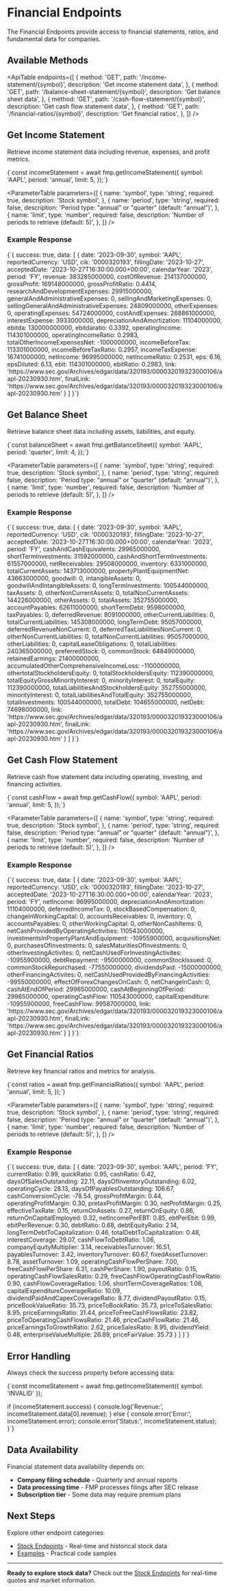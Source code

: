 # Financial Endpoints

The Financial Endpoints provide access to financial statements, ratios,
and fundamental data for companies.

## Available Methods

<ApiTable
  endpoints={[
    {
      method: 'GET',
      path: '/income-statement/{symbol}',
      description: 'Get income statement data',
    },
    {
      method: 'GET',
      path: '/balance-sheet-statement/{symbol}',
      description: 'Get balance sheet data',
    },
    {
      method: 'GET',
      path: '/cash-flow-statement/{symbol}',
      description: 'Get cash flow statement data',
    },
    {
      method: 'GET',
      path: '/financial-ratios/{symbol}',
      description: 'Get financial ratios',
    },
  ]}
/>

## Get Income Statement

Retrieve income statement data including revenue, expenses, and profit
metrics.

<CodeBlock language="typescript">
  {`const incomeStatement = await fmp.getIncomeStatement({
    symbol: 'AAPL',
    period: 'annual',
    limit: 5,
});`}
</CodeBlock>

<ParameterTable
  parameters={[
    {
      name: 'symbol',
      type: 'string',
      required: true,
      description: 'Stock symbol',
    },
    {
      name: 'period',
      type: 'string',
      required: false,
      description: 'Period type: "annual" or "quarter" (default: "annual")',
    },
    {
      name: 'limit',
      type: 'number',
      required: false,
      description: 'Number of periods to retrieve (default: 5)',
    },
  ]}
/>

### Example Response

<CodeBlock language="typescript">
  {`{
    success: true,
    data: [
      {
        date: '2023-09-30',
        symbol: 'AAPL',
        reportedCurrency: 'USD',
        cik: '0000320193',
        fillingDate: '2023-10-27',
        acceptedDate: '2023-10-27T16:30:00.000+00:00',
        calendarYear: '2023',
        period: 'FY',
        revenue: 383285000000,
        costOfRevenue: 214137000000,
        grossProfit: 169148000000,
        grossProfitRatio: 0.4414,
        researchAndDevelopmentExpenses: 29915000000,
        generalAndAdministrativeExpenses: 0,
        sellingAndMarketingExpenses: 0,
        sellingGeneralAndAdministrativeExpenses: 24809000000,
        otherExpenses: 0,
        operatingExpenses: 54724000000,
        costAndExpenses: 268861000000,
        interestExpense: 3933000000,
        depreciationAndAmortization: 11104000000,
        ebitda: 130000000000,
        ebitdaratio: 0.3392,
        operatingIncome: 114301000000,
        operatingIncomeRatio: 0.2983,
        totalOtherIncomeExpensesNet: -1000000000,
        incomeBeforeTax: 113301000000,
        incomeBeforeTaxRatio: 0.2957,
        incomeTaxExpense: 16741000000,
        netIncome: 96995000000,
        netIncomeRatio: 0.2531,
        eps: 6.16,
        epsDiluted: 6.13,
        ebit: 114301000000,
        ebitRatio: 0.2983,
        link: 'https://www.sec.gov/Archives/edgar/data/320193/000032019323000106/aapl-20230930.htm',
        finalLink: 'https://www.sec.gov/Archives/edgar/data/320193/000032019323000106/aapl-20230930.htm'
      }
    ]
}`}
</CodeBlock>

## Get Balance Sheet

Retrieve balance sheet data including assets, liabilities, and equity.

<CodeBlock language="typescript">
  {`const balanceSheet = await fmp.getBalanceSheet({
    symbol: 'AAPL',
    period: 'quarter',
    limit: 4,
});`}
</CodeBlock>

<ParameterTable
  parameters={[
    {
      name: 'symbol',
      type: 'string',
      required: true,
      description: 'Stock symbol',
    },
    {
      name: 'period',
      type: 'string',
      required: false,
      description: 'Period type: "annual" or "quarter" (default: "annual")',
    },
    {
      name: 'limit',
      type: 'number',
      required: false,
      description: 'Number of periods to retrieve (default: 5)',
    },
  ]}
/>

### Example Response

<CodeBlock language="typescript">
  {`{
    success: true,
    data: [
      {
        date: '2023-09-30',
        symbol: 'AAPL',
        reportedCurrency: 'USD',
        cik: '0000320193',
        fillingDate: '2023-10-27',
        acceptedDate: '2023-10-27T16:30:00.000+00:00',
        calendarYear: '2023',
        period: 'FY',
        cashAndCashEquivalents: 29965000000,
        shortTermInvestments: 31592000000,
        cashAndShortTermInvestments: 61557000000,
        netReceivables: 29508000000,
        inventory: 6331000000,
        totalCurrentAssets: 143713000000,
        propertyPlantEquipmentNet: 43663000000,
        goodwill: 0,
        intangibleAssets: 0,
        goodwillAndIntangibleAssets: 0,
        longTermInvestments: 100544000000,
        taxAssets: 0,
        otherNonCurrentAssets: 0,
        totalNonCurrentAssets: 144226000000,
        otherAssets: 0,
        totalAssets: 352755000000,
        accountPayables: 62611000000,
        shortTermDebt: 9598000000,
        taxPayables: 0,
        deferredRevenue: 8091000000,
        otherCurrentLiabilities: 0,
        totalCurrentLiabilities: 145308000000,
        longTermDebt: 95057000000,
        deferredRevenueNonCurrent: 0,
        deferredTaxLiabilitiesNonCurrent: 0,
        otherNonCurrentLiabilities: 0,
        totalNonCurrentLiabilities: 95057000000,
        otherLiabilities: 0,
        capitalLeaseObligations: 0,
        totalLiabilities: 240365000000,
        preferredStock: 0,
        commonStock: 64849000000,
        retainedEarnings: 21400000000,
        accumulatedOtherComprehensiveIncomeLoss: -1100000000,
        othertotalStockholdersEquity: 0,
        totalStockholdersEquity: 112390000000,
        totalEquityGrossMinorityInterest: 0,
        minorityInterest: 0,
        totalEquity: 112390000000,
        totalLiabilitiesAndStockholdersEquity: 352755000000,
        minorityInterest: 0,
        totalLiabilitiesAndTotalEquity: 352755000000,
        totalInvestments: 100544000000,
        totalDebt: 104655000000,
        netDebt: 74698000000,
        link: 'https://www.sec.gov/Archives/edgar/data/320193/000032019323000106/aapl-20230930.htm',
        finalLink: 'https://www.sec.gov/Archives/edgar/data/320193/000032019323000106/aapl-20230930.htm'
      }
    ]
}`}
</CodeBlock>

## Get Cash Flow Statement

Retrieve cash flow statement data including operating, investing, and
financing activities.

<CodeBlock language="typescript">
  {`const cashFlow = await fmp.getCashFlow({
    symbol: 'AAPL',
    period: 'annual',
    limit: 5,
});`}
</CodeBlock>

<ParameterTable
  parameters={[
    {
      name: 'symbol',
      type: 'string',
      required: true,
      description: 'Stock symbol',
    },
    {
      name: 'period',
      type: 'string',
      required: false,
      description: 'Period type: "annual" or "quarter" (default: "annual")',
    },
    {
      name: 'limit',
      type: 'number',
      required: false,
      description: 'Number of periods to retrieve (default: 5)',
    },
  ]}
/>

### Example Response

<CodeBlock language="typescript">
  {`{
    success: true,
    data: [
      {
        date: '2023-09-30',
        symbol: 'AAPL',
        reportedCurrency: 'USD',
        cik: '0000320193',
        fillingDate: '2023-10-27',
        acceptedDate: '2023-10-27T16:30:00.000+00:00',
        calendarYear: '2023',
        period: 'FY',
        netIncome: 96995000000,
        depreciationAndAmortization: 11104000000,
        deferredIncomeTax: 0,
        stockBasedCompensation: 0,
        changeInWorkingCapital: 0,
        accountsReceivables: 0,
        inventory: 0,
        accountsPayables: 0,
        otherWorkingCapital: 0,
        otherNonCashItems: 0,
        netCashProvidedByOperatingActivities: 110543000000,
        investmentsInPropertyPlantAndEquipment: -10955900000,
        acquisitionsNet: 0,
        purchasesOfInvestments: 0,
        salesMaturitiesOfInvestments: 0,
        otherInvestingActivites: 0,
        netCashUsedForInvestingActivites: -10955900000,
        debtRepayment: -9500000000,
        commonStockIssued: 0,
        commonStockRepurchased: -77550000000,
        dividendsPaid: -15000000000,
        otherFinancingActivites: 0,
        netCashUsedProvidedByFinancingActivities: -99550000000,
        effectOfForexChangesOnCash: 0,
        netChangeInCash: 0,
        cashAtEndOfPeriod: 29965000000,
        cashAtBeginningOfPeriod: 29965000000,
        operatingCashFlow: 110543000000,
        capitalExpenditure: -10955900000,
        freeCashFlow: 99587000000,
        link: 'https://www.sec.gov/Archives/edgar/data/320193/000032019323000106/aapl-20230930.htm',
        finalLink: 'https://www.sec.gov/Archives/edgar/data/320193/000032019323000106/aapl-20230930.htm'
      }
    ]
}`}
</CodeBlock>

## Get Financial Ratios

Retrieve key financial ratios and metrics for analysis.

<CodeBlock language="typescript">
  {`const ratios = await fmp.getFinancialRatios({
    symbol: 'AAPL',
    period: 'annual',
    limit: 5,
});`}
</CodeBlock>

<ParameterTable
  parameters={[
    {
      name: 'symbol',
      type: 'string',
      required: true,
      description: 'Stock symbol',
    },
    {
      name: 'period',
      type: 'string',
      required: false,
      description: 'Period type: "annual" or "quarter" (default: "annual")',
    },
    {
      name: 'limit',
      type: 'number',
      required: false,
      description: 'Number of periods to retrieve (default: 5)',
    },
  ]}
/>

### Example Response

<CodeBlock language="typescript">
  {`{
    success: true,
    data: [
      {
        date: '2023-09-30',
        symbol: 'AAPL',
        period: 'FY',
        currentRatio: 0.99,
        quickRatio: 0.95,
        cashRatio: 0.42,
        daysOfSalesOutstanding: 22.11,
        daysOfInventoryOutstanding: 6.02,
        operatingCycle: 28.13,
        daysOfPayablesOutstanding: 106.67,
        cashConversionCycle: -78.54,
        grossProfitMargin: 0.44,
        operatingProfitMargin: 0.30,
        pretaxProfitMargin: 0.30,
        netProfitMargin: 0.25,
        effectiveTaxRate: 0.15,
        returnOnAssets: 0.27,
        returnOnEquity: 0.86,
        returnOnCapitalEmployed: 0.32,
        netIncomePerEBT: 0.85,
        ebtPerEbit: 0.99,
        ebitPerRevenue: 0.30,
        debtRatio: 0.68,
        debtEquityRatio: 2.14,
        longTermDebtToCapitalization: 0.46,
        totalDebtToCapitalization: 0.48,
        interestCoverage: 29.07,
        cashFlowToDebtRatio: 1.06,
        companyEquityMultiplier: 3.14,
        receivablesTurnover: 16.51,
        payablesTurnover: 3.42,
        inventoryTurnover: 60.67,
        fixedAssetTurnover: 8.78,
        assetTurnover: 1.09,
        operatingCashFlowPerShare: 7.00,
        freeCashFlowPerShare: 6.31,
        cashPerShare: 1.90,
        payoutRatio: 0.15,
        operatingCashFlowSalesRatio: 0.29,
        freeCashFlowOperatingCashFlowRatio: 0.90,
        cashFlowCoverageRatios: 1.06,
        shortTermCoverageRatios: 1.06,
        capitalExpenditureCoverageRatio: 10.09,
        dividendPaidAndCapexCoverageRatio: 8.77,
        dividendPayoutRatio: 0.15,
        priceBookValueRatio: 35.73,
        priceToBookRatio: 35.73,
        priceToSalesRatio: 8.95,
        priceEarningsRatio: 31.44,
        priceToFreeCashFlowsRatio: 23.82,
        priceToOperatingCashFlowsRatio: 21.46,
        priceCashFlowRatio: 21.46,
        priceEarningsToGrowthRatio: 2.62,
        priceSalesRatio: 8.95,
        dividendYield: 0.48,
        enterpriseValueMultiple: 26.89,
        priceFairValue: 35.73
      }
    ]
}`}
</CodeBlock>

## Error Handling

Always check the success property before accessing data:

<CodeBlock language="typescript">
{`const incomeStatement = await fmp.getIncomeStatement({ symbol: 'INVALID' });

if (incomeStatement.success) {
console.log('Revenue:', incomeStatement.data[0].revenue);
} else {
console.error('Error:', incomeStatement.error);
console.error('Status:', incomeStatement.status);
}`}

</CodeBlock>

## Data Availability

Financial statement data availability depends on:

- **Company filing schedule** - Quarterly and annual reports
- **Data processing time** - FMP processes filings after SEC release
- **Subscription tier** - Some data may require premium plans

## Next Steps

Explore other endpoint categories:

- [Stock Endpoints](/docs/api/stock) - Real-time and historical stock data
- [Examples](/docs/examples) - Practical code samples

---

**Ready to explore stock data?** Check out the [Stock Endpoints](/docs/api/stock) for real-time quotes and
market information.

